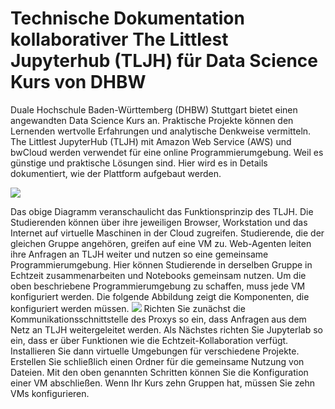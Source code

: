 # Technische Dokumentation kollaborativer The Littlest Jupyterhub (TLJH) für Data Science Kurs von DHBW
 
Duale Hochschule Baden-Württemberg (DHBW) Stuttgart bietet einen angewandten Data Science Kurs an. Praktische Projekte können den Lernenden wertvolle Erfahrungen und analytische Denkweise vermitteln. The Littlest JupyterHub (TLJH) mit Amazon Web Service (AWS) und bwCloud werden verwendet für eine online Programmierumgebung. Weil es günstige und praktische Lösungen sind. Hier wird es in Details dokumentiert, wie der Plattform aufgebaut werden.

![](../Images/Ab21.png)

Das obige Diagramm veranschaulicht das Funktionsprinzip des TLJH. Die Studierenden können über ihre jeweiligen Browser, Workstation und das Internet auf virtuelle Maschinen in der Cloud zugreifen. Studierende, die der gleichen Gruppe angehören, greifen auf eine VM zu. Web-Agenten leiten ihre Anfragen an TLJH weiter und nutzen so eine gemeinsame Programmierumgebung. Hier können Studierende in derselben Gruppe in Echtzeit zusammenarbeiten und Notebooks gemeinsam nutzen.
Um die oben beschriebene Programmierumgebung zu schaffen, muss jede VM konfiguriert werden. Die folgende Abbildung zeigt die Komponenten, die konfiguriert werden müssen.
![](../Images/Ab22.png)
Richten Sie zunächst die Kommunikationsschnittstelle des Proxys so ein, dass Anfragen aus dem Netz an TLJH weitergeleitet werden. Als Nächstes richten Sie Jupyterlab so ein, dass er über Funktionen wie die Echtzeit-Kollaboration verfügt. Installieren Sie dann virtuelle Umgebungen für verschiedene Projekte. Erstellen Sie schließlich einen Ordner für die gemeinsame Nutzung von Dateien.
Mit den oben genannten Schritten können Sie die Konfiguration einer VM abschließen. Wenn Ihr Kurs zehn Gruppen hat, müssen Sie zehn VMs konfigurieren.
